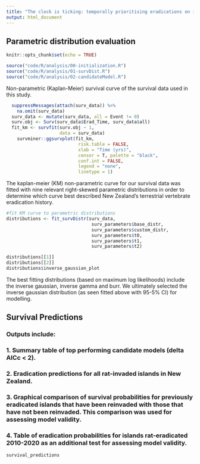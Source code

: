 ```yaml
---
title: "The clock is ticking: temporally prioritising eradications on islands"
output: html_document
---
```

## Parametric distribution evaluation

```r
knitr::opts_chunk$set(echo = TRUE)
```

```r
source("code/R/analysis/00-initialization.R")
source("code/R/analysis/01-survDist.R")
source("code/R/analysis/02-candidateModel.R")
```

Non-parametric (Kaplan-Meier) survival curve of the survival data used in this study.
```r
  suppressMessages(attach(surv_data)) %>%
    na.omit(surv_data)
  surv_data <- mutate(surv_data, all = Event != 0)
  surv.obj <- Surv(surv_data$Erad_Time, surv_data$all)
  fit_km <- survfit(surv.obj ~ 1,
                    data = surv_data)
    survminer::ggsurvplot(fit_km, 
                           risk.table = FALSE, 
                           xlab = "Time (yrs)", 
                           censor = T, palette = "black", 
                           conf.int = FALSE, 
                           legend = "none", 
                           linetype = 1)
```

The kaplan-meier (KM) non-parametric curve for our survival data was fitted with nine relevant right-skewed parametric distributions in order to determine which curve best described New Zealand's terrestrial vertebrate eradication history.

```r
#fit KM curve to parametric distributions
distributions <- fit_survDistr(surv_data, 
                                surv_parameters$base_distr,
                                surv_parameters$custom_distr,
                                surv_parameters$t0,
                                surv_parameters$t1,
                                surv_parameters$t2)

```

```r
distributions[[1]]
distributions[[2]]
distributions$inverse_gaussian_plot

```

The best fitting distributions (based on maximum log likelihoods) include the inverse gaussian, inverse gamma and burr. We ultimately selected the inverse gaussian distribution (as seen fitted above with 95-5% CI) for modelling.

## Survival Predictions
### Outputs include:
### 1. Summary table of top performing candidate models (delta AICc < 2).
### 2. Eradication predictions for all rat-invaded islands in New Zealand.
### 3. Graphical comparison of survival probabilities for previously eradicated islands that have been reinvaded with those that have not been reinvaded. This comparison was used for assessing model validity.
### 4. Table of eradication probabilities for islands rat-eradicated 2010-2020 as an additional test for assessing model validity.
```r

survival_predictions

```